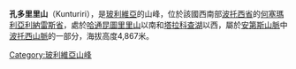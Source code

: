 {{Coord|19|44|42|S|65|37|56|W|display=title}}

'''孔多里里山'''（Kunturiri），是[[玻利維亞|玻利維亞]]的山峰，位於該國西南部[[波托西省|波托西省]]的[[何塞瑪利亞利納雷斯省|何塞瑪利亞利納雷斯省]]，處於[[哈通昆圖里里山|哈通昆圖里里山]]以南和[[塔拉科查湖|塔拉科查湖]]以西，屬於[[安第斯山脈|安第斯山脈]]中[[波托西山脈|波托西山脈]]的一部分，海拔高度4,867米。

{{Bolivia-geo-stub}}
[[Category:玻利維亞山峰|Category:玻利維亞山峰]]